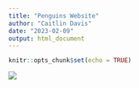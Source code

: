 ```yaml
---
title: "Penguins Website"
author: "Caitlin Davis"
date: "2023-02-09"
output: html_document
---
```


```r
knitr::opts_chunk$set(echo = TRUE)
```

![](https://i.ytimg.com/vi/lM02wDTiX34/maxresdefault.jpg)

